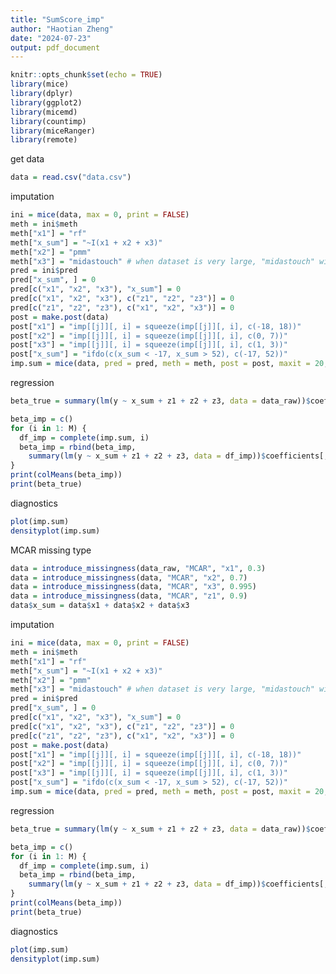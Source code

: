 ```yaml
---
title: "SumScore_imp"
author: "Haotian Zheng"
date: "2024-07-23"
output: pdf_document
---
```


```r
knitr::opts_chunk$set(echo = TRUE)
library(mice)
library(dplyr)
library(ggplot2)
library(micemd)
library(countimp)
library(miceRanger)
library(remote)
```



get data
```r
data = read.csv("data.csv")
```



imputation
```r
ini = mice(data, max = 0, print = FALSE)
meth = ini$meth
meth["x1"] = "rf"
meth["x_sum"] = "~I(x1 + x2 + x3)"
meth["x2"] = "pmm"
meth["x3"] = "midastouch" # when dataset is very large, "midastouch" will be very slow
pred = ini$pred
pred["x_sum", ] = 0
pred[c("x1", "x2", "x3"), "x_sum"] = 0
pred[c("x1", "x2", "x3"), c("z1", "z2", "z3")] = 0
pred[c("z1", "z2", "z3"), c("x1", "x2", "x3")] = 0
post = make.post(data)
post["x1"] = "imp[[j]][, i] = squeeze(imp[[j]][, i], c(-18, 18))"
post["x2"] = "imp[[j]][, i] = squeeze(imp[[j]][, i], c(0, 7))"
post["x3"] = "imp[[j]][, i] = squeeze(imp[[j]][, i], c(1, 3))"
post["x_sum"] = "ifdo(c(x_sum < -17, x_sum > 52), c(-17, 52))"
imp.sum = mice(data, pred = pred, meth = meth, post = post, maxit = 20, M = M, seed = 1018)
```



regression
```r
beta_true = summary(lm(y ~ x_sum + z1 + z2 + z3, data = data_raw))$coefficients[, "Estimate"]

beta_imp = c()
for (i in 1: M) {
  df_imp = complete(imp.sum, i)
  beta_imp = rbind(beta_imp,
    summary(lm(y ~ x_sum + z1 + z2 + z3, data = df_imp))$coefficients[, "Estimate"])
}
print(colMeans(beta_imp))
print(beta_true)
```



diagnostics
```r
plot(imp.sum)
densityplot(imp.sum)
```



MCAR missing type
```r
data = introduce_missingness(data_raw, "MCAR", "x1", 0.3)
data = introduce_missingness(data, "MCAR", "x2", 0.7)
data = introduce_missingness(data, "MCAR", "x3", 0.995)
data = introduce_missingness(data, "MCAR", "z1", 0.9)
data$x_sum = data$x1 + data$x2 + data$x3
```



imputation
```r
ini = mice(data, max = 0, print = FALSE)
meth = ini$meth
meth["x1"] = "rf"
meth["x_sum"] = "~I(x1 + x2 + x3)"
meth["x2"] = "pmm"
meth["x3"] = "midastouch" # when dataset is very large, "midastouch" will be very slow
pred = ini$pred
pred["x_sum", ] = 0
pred[c("x1", "x2", "x3"), "x_sum"] = 0
pred[c("x1", "x2", "x3"), c("z1", "z2", "z3")] = 0
pred[c("z1", "z2", "z3"), c("x1", "x2", "x3")] = 0
post = make.post(data)
post["x1"] = "imp[[j]][, i] = squeeze(imp[[j]][, i], c(-18, 18))"
post["x2"] = "imp[[j]][, i] = squeeze(imp[[j]][, i], c(0, 7))"
post["x3"] = "imp[[j]][, i] = squeeze(imp[[j]][, i], c(1, 3))"
post["x_sum"] = "ifdo(c(x_sum < -17, x_sum > 52), c(-17, 52))"
imp.sum = mice(data, pred = pred, meth = meth, post = post, maxit = 20, M = M, seed = 1018)
```



regression
```r
beta_true = summary(lm(y ~ x_sum + z1 + z2 + z3, data = data_raw))$coefficients[, "Estimate"]

beta_imp = c()
for (i in 1: M) {
  df_imp = complete(imp.sum, i)
  beta_imp = rbind(beta_imp,
    summary(lm(y ~ x_sum + z1 + z2 + z3, data = df_imp))$coefficients[, "Estimate"])
}
print(colMeans(beta_imp))
print(beta_true)
```



diagnostics
```r
plot(imp.sum)
densityplot(imp.sum)
```



